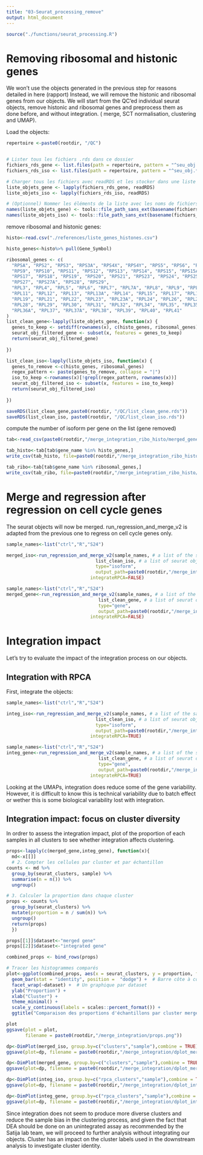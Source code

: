 ---
title: "03-Seurat_processing_remove"
output: html_document
---

```{r}
source("./functions/seurat_processing.R")
```
# Removing ribosomal and histonic genes

We won't use the objects generated in the previous step for reasons detailed in here (rapport)
Instead, we will remove the histonic and ribosomal genes from our objects.
We will start from the QC'ed individual seurat objects, remove histonic and ribosomal genes and preprocess them as done before, and without integration. ( merge, SCT normalisation, clustering and UMAP). 

Load the objects:
```{r}
repertoire <-paste0(rootdir, "/QC")


# Lister tous les fichiers .rds dans ce dossier
fichiers_rds_gene <- list.files(path = repertoire, pattern = "^seu_obj.*gene\\.rds$", full.names = TRUE)
fichiers_rds_iso <- list.files(path = repertoire, pattern = "^seu_obj.*isoform\\.rds$", full.names = TRUE)

# Charger tous les fichiers avec readRDS et les stocker dans une liste
liste_objets_gene <- lapply(fichiers_rds_gene, readRDS)
liste_objets_iso <- lapply(fichiers_rds_iso, readRDS)

# (Optionnel) Nommer les éléments de la liste avec les noms de fichiers sans extension
names(liste_objets_gene) <- tools::file_path_sans_ext(basename(fichiers_rds_gene))
names(liste_objets_iso) <- tools::file_path_sans_ext(basename(fichiers_rds_iso))

```




remove ribosomal and histonic genes:
```{r}
histo<-read.csv("./references/liste_genes_histones.csv")

histo_genes<-histo%>% pull(Gene_Symbol)

ribosomal_genes <- c(
  "RPSA", "RPS2", "RPS3", "RPS3A", "RPS4X", "RPS4Y", "RPS5", "RPS6", "RPS7", "RPS8", 
  "RPS9", "RPS10", "RPS11", "RPS12", "RPS13", "RPS14", "RPS15", "RPS15A", "RPS16", 
  "RPS17", "RPS18", "RPS19", "RPS20", "RPS21", "RPS23", "RPS24", "RPS25", "RPS26", 
  "RPS27", "RPS27A", "RPS28", "RPS29", 
  "RPL3", "RPL4", "RPL5", "RPL6", "RPL7", "RPL7A", "RPL8", "RPL9", "RPL10", "RPL10A", 
  "RPL11", "RPL12", "RPL13", "RPL13A", "RPL14", "RPL15", "RPL17", "RPL18", "RPL18A", 
  "RPL19", "RPL21", "RPL22", "RPL23", "RPL23A", "RPL24", "RPL26", "RPL27", "RPL27A", 
  "RPL28", "RPL29", "RPL30", "RPL31", "RPL32", "RPL34", "RPL35", "RPL35A", "RPL36", 
  "RPL36A", "RPL37", "RPL37A", "RPL38", "RPL39", "RPL40", "RPL41"
)
list_clean_gene<-lapply(liste_objets_gene, function(x) {
  genes_to_keep <- setdiff(rownames(x), c(histo_genes, ribosomal_genes))
  seurat_obj_filtered_gene <- subset(x, features = genes_to_keep)
  return(seurat_obj_filtered_gene)
  
})

list_clean_iso<-lapply(liste_objets_iso, function(x) {
  genes_to_remove <-c(histo_genes, ribosomal_genes)
  regex_pattern <- paste(genes_to_remove, collapse = "|")
  iso_to_keep <-rownames(x)[!grepl(regex_pattern, rownames(x))]
  seurat_obj_filtered_iso <- subset(x, features = iso_to_keep)
  return(seurat_obj_filtered_iso)
  
})

saveRDS(list_clean_gene,paste0(rootdir, "/QC/list_clean_gene.rds"))
saveRDS(list_clean_iso, paste0(rootdir, "/QC/list_clean_iso.rds"))
```


compute the number of isoform per gene on the list (gene removed)

```{r}
tab<-read_csv(paste0(rootdir,"/merge_integration_ribo_histo/merged_gene_most_iso.csv"))

tab_histo<-tab[tab$gene_name %in% histo_genes,]
write_csv(tab_histo, file=paste0(rootdir,"/merge_integration_ribo_histo/number_iso_hist_genes.csv"))

tab_ribo<-tab[tab$gene_name %in% ribosomal_genes,]
write_csv(tab_ribo, file=paste0(rootdir,"/merge_integration_ribo_histo/number_iso_ribo_genes.csv"))
```
# Merge and regression after regression on cell cycle genes
The seurat objects will now be merged.
run_regression_and_merge_v2 is adapted from the previous one to regress on cell cycle genes only.


```{r merge_iso}

sample_names<-list("ctrl","R","S24")

merged_iso<-run_regression_and_merge_v2(sample_names, # a list of the sample's names, in the right order
                                 list_clean_iso, # a list of seurat objects after QC (same order as their names)
                                 type="isoform",
                                 output_path=paste0(rootdir,"/merge_integration"),
                               integrateRPCA=FALSE)
```



```{r merge_gene}

sample_names<-list("ctrl","R","S24")
merged_gene<-run_regression_and_merge_v2(sample_names, # a list of the sample's names, in the right order
                                  list_clean_gene, # a list of seurat objects after QC (same order as their names)
                                  type="gene",
                                  output_path=paste0(rootdir,"/merge_integration"),
                               integrateRPCA=FALSE)


```

# Integration impact

Let's try to evaluate the impact of the integration process on our objects. 

## Integration with RPCA
First, integrate the objects:
```{r int_iso}

sample_names<-list("ctrl","R","S24")

integ_iso<-run_regression_and_merge_v2(sample_names, # a list of the sample's names, in the right order
                                 list_clean_iso, # a list of seurat objects after QC (same order as their names)
                                 type="isoform",
                                 output_path=paste0(rootdir,"/merge_integration"),
                               integrateRPCA=TRUE)
```



```{r int_gene}

sample_names<-list("ctrl","R","S24")
integ_gene<-run_regression_and_merge_v2(sample_names, # a list of the sample's names, in the right order
                                  list_clean_gene, # a list of seurat objects after QC (same order as their names)
                                  type="gene",
                                  output_path=paste0(rootdir,"/merge_integration"),
                               integrateRPCA=TRUE)


```



Looking at the UMAPs, integration does reduce some of the gene variability. However, it is difficult to know this is technical variability due to batch effect or wether this is some biological variability lost with integration. 

## Integration impact: focus on cluster diversity
In ordrer to assess the integration impact, plot of the proportion of each samples in all clusters to see whether integration affects clustering. 
```{r}
props<-lapply(c(merged_gene,integ_gene), function(x){ 
  md<-x[[]]
  # 2. Compter les cellules par cluster et par échantillon
counts <- md %>%
  group_by(seurat_clusters, sample) %>%
  summarise(n = n()) %>%
  ungroup()

# 3. Calculer la proportion dans chaque cluster
props <- counts %>%
  group_by(seurat_clusters) %>%
  mutate(proportion = n / sum(n)) %>%
  ungroup()
  return(props)
  })

props[[1]]$dataset<-"merged gene"
props[[2]]$dataset<-"integrated gene"

combined_props <- bind_rows(props)

# Tracer les histogrammes comparés
plot<-ggplot(combined_props, aes(x = seurat_clusters, y = proportion, fill = sample)) +
  geom_bar(stat = "identity", position =  "dodge") +  # Barre côte à côte
  facet_wrap(~dataset) +  # Un graphique par dataset
  ylab("Proportion") +
  xlab("Cluster") +
  theme_minimal() +
  scale_y_continuous(labels = scales::percent_format()) +
  ggtitle("Comparaison des proportions d'échantillons par cluster merged/integrated")

plot
ggsave(plot = plot,
       filename = paste0(rootdir,"/merge_integration/props.png"))

```

```{r}
dp<-DimPlot(merged_iso, group.by=c("clusters","sample"),combine = TRUE) +labs(caption = "Clustering and sample repartition on unintegrated object at isoform level")
ggsave(plot=dp, filename = paste0(rootdir,"/merge_integration/dplot_merged_iso.png"))

dp<-DimPlot(merged_gene, group.by=c("clusters","sample"),combine = TRUE) +labs(caption = "Clustering and sample repartition on unintegrated object at gene level")
ggsave(plot=dp, filename = paste0(rootdir,"/merge_integration/dplot_merged_gene.png"))
```

```{r}
dp<-DimPlot(integ_iso, group.by=c("rpca_clusters","sample"),combine = TRUE) +labs(caption = "Clustering and sample repartition on integrated object at isoform level")
ggsave(plot=dp, filename = paste0(rootdir,"/merge_integration/dplot_integ_iso.png"))

dp<-DimPlot(integ_gene, group.by=c("rpca_clusters","sample"),combine = TRUE) +labs(caption = "Clustering and sample repartition on integrated object at gene level")
ggsave(plot=dp, filename = paste0(rootdir,"/merge_integration/dplot_integ_gene.png"))
```


Since integration does not seem to produce more diverse clusters and reduce the sample bias in the clustering process, and given the fact that DEA should be done on an unintegrated assay as recommended by the Satija lab team, we will proceed to further analysis without integrating our objects. Cluster has an impact on the cluster labels used in the downstream analysis to investigate cluster identity. 